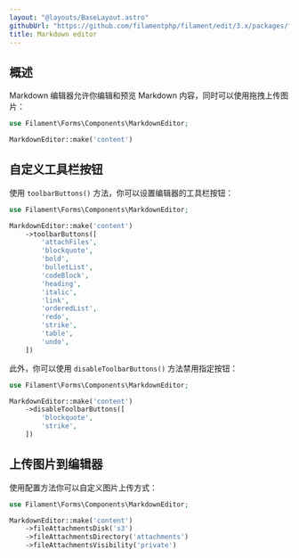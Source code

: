 ```yaml
---
layout: "@layouts/BaseLayout.astro"
githubUrl: "https://github.com/filamentphp/filament/edit/3.x/packages/forms/docs/03-fields/11-markdown-editor.md"
title: Markdown editor
---
```


## 概述

Markdown 编辑器允许你编辑和预览 Markdown 内容，同时可以使用拖拽上传图片：

```php
use Filament\Forms\Components\MarkdownEditor;

MarkdownEditor::make('content')
```

<AutoScreenshot name="forms/fields/markdown-editor/simple" alt="Markdown editor" version="3.x" />

## 自定义工具栏按钮

使用 `toolbarButtons()` 方法，你可以设置编辑器的工具栏按钮：

```php
use Filament\Forms\Components\MarkdownEditor;

MarkdownEditor::make('content')
    ->toolbarButtons([
        'attachFiles',
        'blockquote',
        'bold',
        'bulletList',
        'codeBlock',
        'heading',
        'italic',
        'link',
        'orderedList',
        'redo',
        'strike',
        'table',
        'undo',
    ])
```

此外，你可以使用 `disableToolbarButtons()` 方法禁用指定按钮：

```php
use Filament\Forms\Components\MarkdownEditor;

MarkdownEditor::make('content')
    ->disableToolbarButtons([
        'blockquote',
        'strike',
    ])
```

## 上传图片到编辑器

使用配置方法你可以自定义图片上传方式：

```php
use Filament\Forms\Components\MarkdownEditor;

MarkdownEditor::make('content')
    ->fileAttachmentsDisk('s3')
    ->fileAttachmentsDirectory('attachments')
    ->fileAttachmentsVisibility('private')
```
